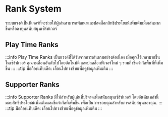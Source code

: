 ﻿---
sidebar_position: 2
---

# Rank System

ระบบแรงค์เป็นฟีเจอร์ที่จะช่วยให้ผู้เล่นสามารถพัฒนาและปลดล็อกสิทธิประโยชน์เพิ่มเติมเมื่อเล่นมากขึ้นหรือลงทุนสนับสนุนเซิร์ฟเวอร์

## Play Time Ranks

:::info
Play Time Ranks เป็นแรงค์ที่ได้รับจากการเล่นเกมอย่างต่อเนื่อง เมื่อคุณใช้เวลามากขึ้นในเซิร์ฟเวอร์ คุณจะเลื่อนอันดับไปโดยอัตโนมัติ และปลดล็อกฟีเจอร์ใหม่ ๆ รวมถึงขีดจำกัดพื้นที่ที่เพิ่มขึ้น
:::
:::tip
มือถือ/แท็บเล็ต: เลื่อนไปทางซ้ายเพื่อดูข้อมูลเพิ่มเติม
:::
<RankCard lang="en" />

## Supporter Ranks

:::info
Supporter Ranks มีให้สำหรับผู้เล่นที่บริจาคเพื่อสนับสนุนเซิร์ฟเวอร์ โดยอันดับเหล่านี้มอบสิทธิประโยชน์เพิ่มเติมและขีดจำกัดที่เพิ่มขึ้น เพื่อเป็นการขอบคุณสำหรับการสนับสนุนของคุณ.
:::
:::tip
มือถือ/แท็บเล็ต: เลื่อนไปทางซ้ายเพื่อดูข้อมูลเพิ่มเติม
:::
<RankCard lang="en" type="sup" />